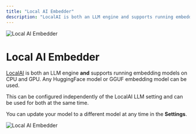 ```yaml
---
title: "Local AI Embedder"
description: "LocalAI is both an LLM engine and supports running embedding models on CPU and GPU"
---
```



<Image
  src="/images/anythingllm-setup/embedder-configuration/local/localai/header-image.png" 
  height={1080} 
  width={1920} 
  quality={100}
  alt="Local AI Embedder"
/>


# Local AI Embedder

[LocalAI](https://localai.io) is both an LLM engine **and** supports running embedding models on CPU and GPU. Any HuggingFace model or GGUF embedding model can be used. 

This can be configured independently of the LocalAI LLM setting and can be used for both at the same time.

You can update your model to a different model at any time in the **Settings**.

<Image
  src="/images/anythingllm-setup/embedder-configuration/local/localai/localai-embedder.png" 
  height={1080} 
  width={1920} 
  quality={100}
  alt="Local AI Embedder"
/>
